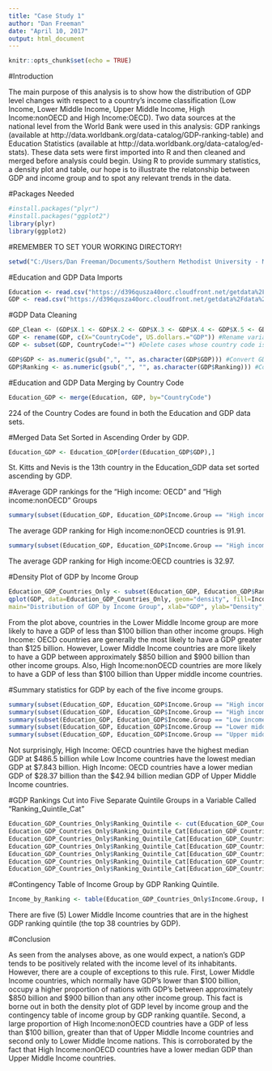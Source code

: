 ---
title: "Case Study 1"
author: "Dan Freeman"
date: "April 10, 2017"
output: html_document
---

```{r setup, include=FALSE}
knitr::opts_chunk$set(echo = TRUE)
```

#Introduction

The main purpose of this analysis is to show how the distribution of GDP level changes with respect to a country's income classification (Low Income, Lower Middle Income, 
Upper Middle Income, High Income:nonOECD and High Income:OECD).  Two data sources at the national level from the World Bank were used in this analysis: GDP rankings
(available at http://data.worldbank.org/data-catalog/GDP-ranking-table) and Education Statistics (available at http://data.worldbank.org/data-catalog/ed-stats).  These data 
sets were first imported into R and then cleaned and merged before analysis could begin.  Using R to provide summary statistics, a density plot and table, our hope is to 
illustrate the relatonship between GDP and income group and to spot any relevant trends in the data.

#Packages Needed
```{r}
#install.packages("plyr")
#install.packages("ggplot2")
library(plyr)
library(ggplot2)
```

#REMEMBER TO SET YOUR WORKING DIRECTORY!
```{r}
setwd("C:/Users/Dan Freeman/Documents/Southern Methodist University - MS in Data Science/Spring 2017 Courses/MSDS 6306 Doing Data Science/Case Study 1")
```

#Education and GDP Data Imports

```{r}
Education <- read.csv("https://d396qusza40orc.cloudfront.net/getdata%2Fdata%2FEDSTATS_Country.csv", header=TRUE, sep=",")
GDP <- read.csv("https://d396qusza40orc.cloudfront.net/getdata%2Fdata%2FGDP.csv", skip=3, header=TRUE, sep=",")
```

#GDP Data Cleaning
```{r}
GDP_Clean <- (GDP$X.1 <- GDP$X.2 <- GDP$X.3 <- GDP$X.4 <- GDP$X.5 <- GDP$X.6 <-NULL) #Delete extraneous variables.
GDP <- rename(GDP, c(X="CountryCode", US.dollars.="GDP")) #Rename variables to more meaningful names.
GDP <- subset(GDP, CountryCode!="") #Delete cases whose country code is missing.

GDP$GDP <- as.numeric(gsub(",", "", as.character(GDP$GDP))) #Convert GDP to numeric variable.
GDP$Ranking <- as.numeric(gsub(",", "", as.character(GDP$Ranking))) #Convert Ranking to numeric variable.
```

#Education and GDP Data Merging by Country Code
```{r}
Education_GDP <- merge(Education, GDP, by="CountryCode")
```
224 of the Country Codes are found in both the Education and GDP data sets.

#Merged Data Set Sorted in Ascending Order by GDP.
```{r}
Education_GDP <- Education_GDP[order(Education_GDP$GDP),]
```
St. Kitts and Nevis is the 13th country in the Education_GDP data set sorted ascending by GDP.

#Average GDP rankings for the "High income: OECD" and "High income:nonOECD" Groups
```{r}
summary(subset(Education_GDP, Education_GDP$Income.Group == "High income: nonOECD")$Ranking)
```

The average GDP ranking for High income:nonOECD countries is 91.91.

```{r}
summary(subset(Education_GDP, Education_GDP$Income.Group == "High income: OECD")$Ranking)
```

The average GDP ranking for High income:OECD countries is 32.97. 

#Density Plot of GDP by Income Group
```{r}
Education_GDP_Countries_Only <- subset(Education_GDP, Education_GDP$Ranking != "NA") #Creating data frame that only includes specific countries on each row, not aggregate groups
qplot(GDP, data=Education_GDP_Countries_Only, geom="density", fill=Income.Group, alpha=I(.5), 
main="Distribution of GDP by Income Group", xlab="GDP", ylab="Density", xlim = c(0,1000000), ylim = c(0,0.00001))
```

From the plot above, countries in the Lower Middle Income group are more likely to have a GDP of less than $100 billion than other income groups.  High Income: OECD countries are generally the most likely to have a GDP greater than $125 billion.  However, Lower Middle Income countries are more likely to have a GDP between approximately $850 billion and $900 billion than other income groups.  Also, High Income:nonOECD countries are more likely to have a GDP of less than $100 billion than Upper middle income countries.

#Summary statistics for GDP by each of the five income groups.
```{r}
summary(subset(Education_GDP, Education_GDP$Income.Group == "High income: nonOECD")$GDP)
summary(subset(Education_GDP, Education_GDP$Income.Group == "High income: OECD")$GDP)
summary(subset(Education_GDP, Education_GDP$Income.Group == "Low income")$GDP)
summary(subset(Education_GDP, Education_GDP$Income.Group == "Lower middle income")$GDP)
summary(subset(Education_GDP, Education_GDP$Income.Group == "Upper middle income")$GDP)
```
Not surprisingly, High Income: OECD countries have the highest median GDP at $486.5 billion while Low Income countries have the lowest median GDP at $7.843 billion.  High Income: OECD countries have a lower median GDP of $28.37 billion than the $42.94 billion median GDP of Upper Middle Income countries.  

#GDP Rankings Cut into Five Separate Quintile Groups in a Variable Called "Ranking_Quintile_Cat"
```{r}
Education_GDP_Countries_Only$Ranking_Quintile <- cut(Education_GDP_Countries_Only$Ranking, quantile(Education_GDP_Countries_Only$Ranking, c(0,0.2,0.4,0.6,0.8,1)))
Education_GDP_Countries_Only$Ranking_Quintile_Cat[Education_GDP_Countries_Only$Economy == "United States"] <- 1
Education_GDP_Countries_Only$Ranking_Quintile_Cat[Education_GDP_Countries_Only$Ranking_Quintile == "(1,38.6]"] <- 1
Education_GDP_Countries_Only$Ranking_Quintile_Cat[Education_GDP_Countries_Only$Ranking_Quintile == "(38.6,76.2]"] <- 2
Education_GDP_Countries_Only$Ranking_Quintile_Cat[Education_GDP_Countries_Only$Ranking_Quintile == "(76.2,114]"] <- 3
Education_GDP_Countries_Only$Ranking_Quintile_Cat[Education_GDP_Countries_Only$Ranking_Quintile == "(114,152]"] <- 4
Education_GDP_Countries_Only$Ranking_Quintile_Cat[Education_GDP_Countries_Only$Ranking_Quintile == "(152,190]"] <- 5
```

#Contingency Table of Income Group by GDP Ranking Quintile.
```{r}
Income_by_Ranking <- table(Education_GDP_Countries_Only$Income.Group, Education_GDP_Countries_Only$Ranking_Quintile_Cat)
```

There are five (5) Lower Middle Income countries that are in the highest GDP ranking quintile (the top 38 countries by GDP).

#Conclusion

As seen from the analyses above, as one would expect, a nation's GDP tends to be positively related with the income level of its inhabitants.  However, there are a couple of exceptions to this rule.  First, Lower Middle Income countries, which normally have GDP's lower than $100 billion, occupy a higher proportion of nations with GDP's between approximately $850 billion and $900 billion than any other income group.  This fact is borne out in both the density plot of GDP level by income group and the contingency table
of income group by GDP ranking quantile.  Second, a large proportion of High Income:nonOECD countries have a GDP of less than $100 billion, greater than that of Upper Middle Income countries and second only to Lower Middle Income nations.  This is corroborated by the fact that High Income:nonOECD countries have a lower median GDP than Upper Middle Income countries.
